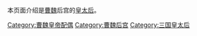 本页面介绍是[[曹魏|曹魏]]后宫的[[皇太后|皇太后]]。

[[Category:曹魏皇帝配偶‎|Category:曹魏皇帝配偶‎]]
[[Category:曹魏后宫‎|Category:曹魏后宫‎]]
[[Category:三国皇太后|Category:三国皇太后]]